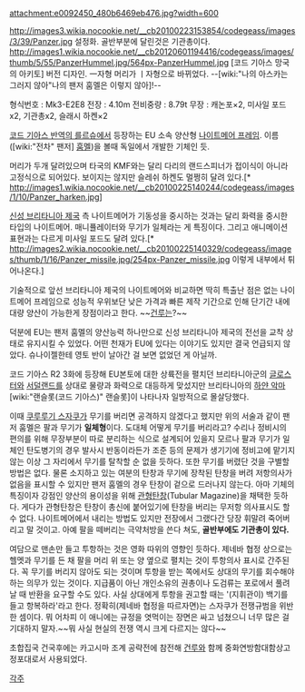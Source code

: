 attachment:e0092450_480b6469eb476.jpg?width=600

http://images3.wikia.nocookie.net/__cb20100223153854/codegeass/images/3/39/Panzer.jpg
설정화. 골반부분에 달린것은 기관총이다.
http://images1.wikia.nocookie.net/__cb20120601194416/codegeass/images/thumb/5/55/PanzerHummel.jpg/564px-PanzerHummel.jpg
[코드 기아스 망국의 아키토] 버전 디자인. 一자형 머리가 ㅣ자형으로 바뀌었다. --[wiki:"나의 아스카는 그러지 않아"나의 팬저 훔멜은 이렇지 않아]!--

형식번호 : Mk3-E2E8
전장 : 4.10m
전비중량 : 8.79t
무장 : 캐논포×2, 미사일 포드x2, 기관총x2, 슬래시 하켄×2

[[코드 기아스 반역의 를르슈]]에서 등장하는 EU 소속 양산형 [[나이트메어 프레임]]. 이름([wiki:"전차" 팬저] [[훔멜]])을 볼때 독일에서 개발한 기체인 듯.

머리가 두개 달려있으며 타국의 KMF와는 달리 다리의 랜드스피너가 접이식이 아니라 고정식으로 되어있다. 보이지는 않지만 슬레쉬 하켄도 멀쩡히 달려 있다.[* http://images1.wikia.nocookie.net/__cb20100225140244/codegeass/images/1/10/Panzer_harken.jpg] 

[[신성 브리타니아 제국]] 측 나이트메어가 기동성을 중시하는 것과는 달리 화력을 중시한 타입의 나이트메어. 매니퓰레이터와 무기가 일체라는 게 특징이다. 그리고 애니메이션 표현과는 다르게 미사일 포드도 달려 있다.[* http://images2.wikia.nocookie.net/__cb20100225140329/codegeass/images/thumb/1/16/Panzer_missile.jpg/254px-Panzer_missile.jpg 이렇게 내부에서 튀어나온다.] 

기술적으로 앞선 브리타니아 제국의 나이트메어와 비교하면 딱히 특출난 점은 없는 나이트메어 프레임으로 성능적 우위보단 낮은 가격과 빠른 제작 기간으로 인해 단기간 내에 대량 양산이 가능한게 장점이라고 한다. ~~[[건루]]는?~~

덕분에 EU는 팬저 훔멜의 양산능력 하나만으로 신성 브리타니아 제국의 전선을 교착 상태로 유지시킬 수 있었다. 어떤 천재가 EU에 있다는 이야기도 있지만 결국 언급되지 않았다. 슈나이젤한테 영토 반이 날아간 걸 보면 없었던 게 아닐까.


코드 기아스 R2 3화에 등장해 EU본토에 대한 상륙전을 펼치던 브리타니아군의 [[글로스터]]와 [[서덜랜드]]를 상대로 물량과 화력으로 대등하게 맞섰지만 브리타니아의 [[하얀 악마]] [wiki:"랜슬롯(코드 기아스)" 랜슬롯]이 나타나자 일방적으로 몰살당했다.

이때 [[쿠루루기 스자쿠]]가 무기를 버리면 공격하지 않겠다고 했지만 위의 서술과 같이 팬저 훔멜은 팔과 무기가 '''일체형'''이다. 도대체 어떻게 무기를 버리라고? 수리나 정비시의 편의를 위해 무장부분이 따로 분리하는 식으로 설계되어 있을지 모르나 팔과 무기가 일체인 탄도병기의 경우 발사시 반동이라든가 조준 등의 문제가 생기기에 정비고에 맡기지 않는 이상 그 자리에서 무기를 탈착할 순 없을 듯하다. 또한 무기를 버렸단 것을 구별할 방법은 없다.
물론 소지하고 있는 여분의 탄창과 무기에 장착된 탄창을 버려 저항의사가 없음을 표시할 수 있지만 팬저 훔멜의 경우 탄창이 겉으로 드러나지 않는다. 아마 기체의 특징이자 강점인 양산의 용이성을 위해 [[관형탄창]](Tubular Magazine)을 채택한 듯하다. 게다가 관형탄창은 탄창이 총신에 붙어있기에 탄창을 버리는 무저항 의사표시도 할 수 없다. 나이트메어에서 내리는 방법도 있지만 전장에서 그랬다간 당장 휘말려 죽어버리고 말 것이고.
아예 팔을 떼버리는 극약처방을 쓴다 쳐도, '''골반부에도 기관총이 있다.'''

여담으로 맨손만 들고 투항하는 것은 영화 따위의 영향인 듯하다. 제네바 협정 상으로는 헬멧과 무기를 든 채 팔을 머리 위 또는 양 옆으로 펼치는 것이 투항의사 표시로 간주된다. 꼭 무기를 버리지 않아도 되는 것이며 투항을 받는 쪽에서도 상대의 무기를 회수해야하는 의무가 있는 것이다. 지급품이 아닌 개인소유의 권총이나 도검류는 포로에서 풀려날 때 반환을 요구할 수도 있다. 사실 상대에게 투항을 권고할 때는 '(지휘관이) 백기를 들고 항복하라'라고 한다. 정확히(제네바 협정을 따르자면)는 스자쿠가 전쟁규범을 위반한 셈이다. 뭐 어차피 이 애니에는 규정을 엿먹이는 장면은 싸고 넘쳤으니 너무 많은 걸 기대하지 말자.~~뭐 사실 현실의 전쟁 역시 크게 다르지는 않다~~

초합집국 건국후에는 카고시마 조계 공략전에 참전해 [[건루]]와 함께 중화연방함대함상고정포대로서 사용되었다.

[[각주]]
